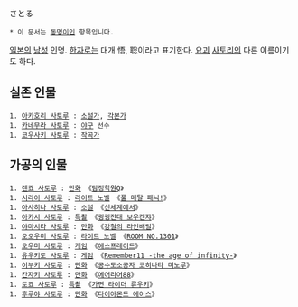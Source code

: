 さとる

 * 이 문서는 [[동명이인]] 항목입니다.

[[일본]]의 [[남성]] 인명. [[한자]]로는 대개 悟, 聡이라고 표기한다. [[요괴]] [[사토리]]의 다른 이름이기도 하다.

== 실존 인물 ==
 1. [[아카호리 사토루]] : [[소설가]], [[각본가]]
 1. [[카네무라 사토루]] : [[야구]] 선수
 1. [[코우사키 사토루]] : [[작곡가]]

== 가공의 인물 ==
 1. [[렌죠 사토루]] : [[만화]] 《[[탐정학원Q]]》
 1. [[시라이 사토루]] : [[라이트 노벨]] 《[[풀 메탈 패닉!]]》
 1. [[아사히나 사토루]] : [[소설]] 《[[신세계에서]]》
 1. [[아카시 사토루]] : [[특촬]] 《[[굉굉전대 보우켄쟈]]》
 1. [[야마시타 사토루]] : [[만화]] 《[[강철의 라인배럴]]》
 1. [[오오우미 사토루]] : [[라이트 노벨]] 《[[ROOM NO.1301]]》
 1. [[오우미 사토루]] : [[게임]] 《[[에스프레이드]]》
 1. [[유우키도 사토루]] : [[게임]] 《[[Remember11 -the age of infinity-]]》
 1. [[이부키 사토루]] : [[만화]] 《[[공수도소공자 코히나타 미노루]]》
 1. [[칸자키 사토루]] : [[만화]] 《[[에어리어88]]》
 1. [[토죠 사토루]] : [[특촬]] 《[[가면 라이더 류우키]]》
 1. [[후루야 사토루]] : [[만화]] 《[[다이아몬드 에이스]]》
